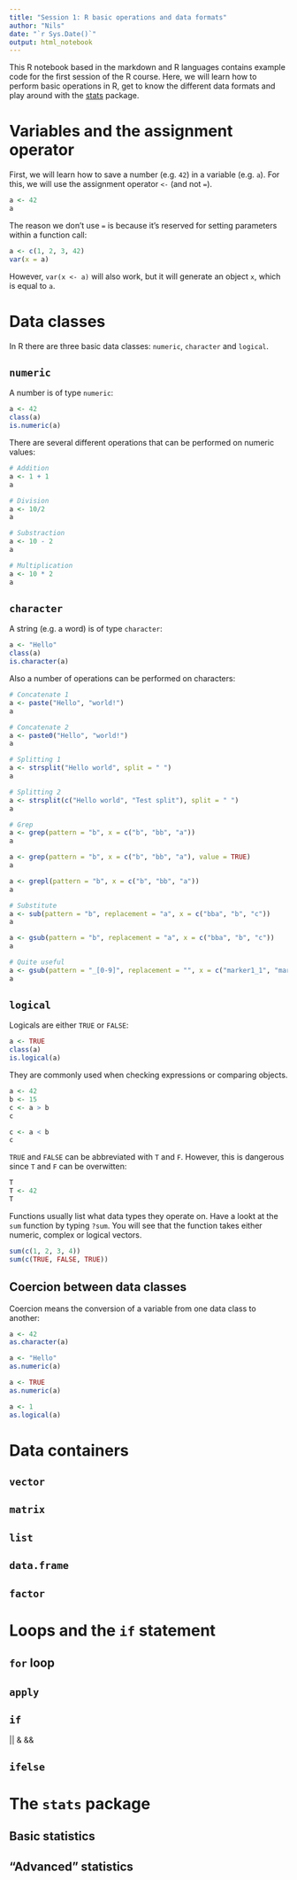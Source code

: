 ```yaml
---
title: "Session 1: R basic operations and data formats"
author: "Nils"
date: "`r Sys.Date()`"
output: html_notebook
---
```


This R notebook based in the markdown and R languages contains example code for the first session of the R course.
Here, we will learn how to perform basic operations in R, get to know the different data formats and play around with the [stats](https://stat.ethz.ch/R-manual/R-devel/library/stats/html/00Index.html) package.

# Variables and the assignment operator

First, we will learn how to save a number (e.g. `42`) in a variable (e.g. `a`).
For this, we will use the assignment operator `<-` (and not `=`).

```r
a <- 42
a
```

The reason we don't use `=` is because it's reserved for setting parameters within a function call:

```r
a <- c(1, 2, 3, 42)
var(x = a)
```

However, `var(x <- a)` will also work, but it will generate an object `x`, which is equal to `a`.

# Data classes

In R there are three basic data classes: `numeric`, `character` and `logical`.

## `numeric`

A number is of type `numeric`:

```r
a <- 42
class(a)
is.numeric(a)
```

There are several different operations that can be performed on numeric values:

```r
# Addition
a <- 1 + 1
a

# Division
a <- 10/2
a

# Substraction
a <- 10 - 2
a

# Multiplication
a <- 10 * 2
a
```

## `character`

A string (e.g. a word) is of type `character`:

```r
a <- "Hello"
class(a)
is.character(a)
```

Also a number of operations can be performed on characters:

```r
# Concatenate 1
a <- paste("Hello", "world!")
a

# Concatenate 2
a <- paste0("Hello", "world!")
a

# Splitting 1
a <- strsplit("Hello world", split = " ")
a

# Splitting 2
a <- strsplit(c("Hello world", "Test split"), split = " ")
a

# Grep
a <- grep(pattern = "b", x = c("b", "bb", "a"))
a

a <- grep(pattern = "b", x = c("b", "bb", "a"), value = TRUE)
a

a <- grepl(pattern = "b", x = c("b", "bb", "a"))
a

# Substitute
a <- sub(pattern = "b", replacement = "a", x = c("bba", "b", "c"))
a

a <- gsub(pattern = "b", replacement = "a", x = c("bba", "b", "c"))
a

# Quite useful
a <- gsub(pattern = "_[0-9]", replacement = "", x = c("marker1_1", "marker2_2", "marker3_3"))
a
```

## `logical`

Logicals are either `TRUE` or `FALSE`:

```r
a <- TRUE
class(a)
is.logical(a)
```

They are commonly used when checking expressions or comparing objects.

```r
a <- 42
b <- 15
c <- a > b
c

c <- a < b
c
```

`TRUE` and `FALSE` can be abbreviated with `T` and `F`.
However, this is dangerous since `T` and `F` can be overwitten:

```r
T
T <- 42
T
```

Functions usually list what data types they operate on. 
Have a lookt at the `sum` function by typing `?sum`.
You will see that the function takes either numeric, complex or logical vectors.

```r
sum(c(1, 2, 3, 4))
sum(c(TRUE, FALSE, TRUE))
```

## Coercion between data classes

Coercion means the conversion of a variable from one data class to another:

```r
a <- 42
as.character(a)

a <- "Hello"
as.numeric(a)

a <- TRUE
as.numeric(a)

a <- 1
as.logical(a)
```

# Data containers

## `vector`

## `matrix`

## `list`

## `data.frame`

## `factor`

# Loops and the `if` statement

## `for` loop

## `apply`

## `if`

| || & &&

## `ifelse`

# The `stats` package

## Basic statistics

## "Advanced" statistics 
